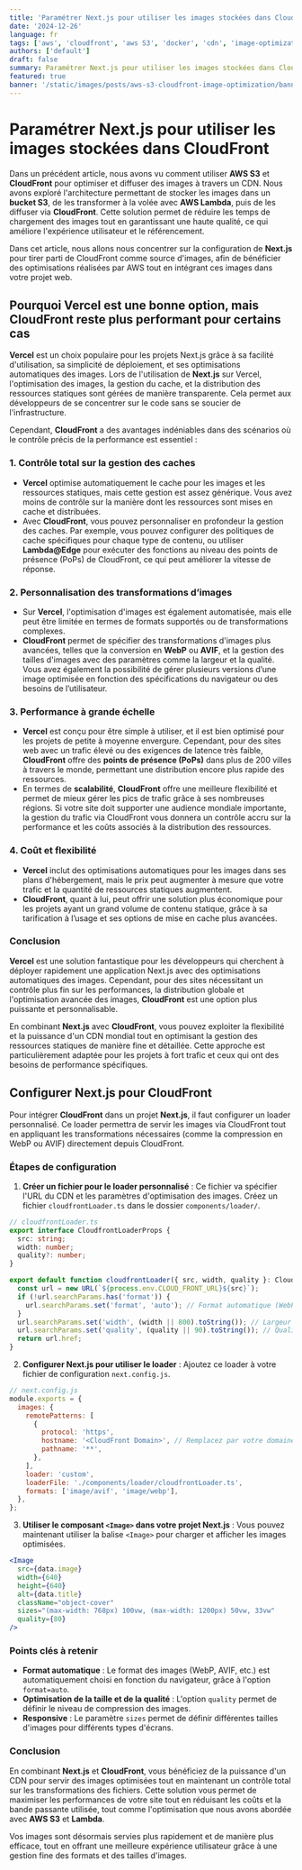 ```yaml
---
title: 'Paramétrer Next.js pour utiliser les images stockées dans CloudFront'
date: '2024-12-26'
language: fr
tags: ['aws', 'cloudfront', 'aws S3', 'docker', 'cdn', 'image-optimization', 'lambda']
authors: ['default']
draft: false
summary: Paramétrer Next.js pour utiliser les images stockées dans CloudFront
featured: true
banner: '/static/images/posts/aws-s3-cloudfront-image-optimization/banner-aws-s3-cloudfront-image-optimization-03.png'
---
```


# Paramétrer Next.js pour utiliser les images stockées dans CloudFront

Dans un précédent article, nous avons vu comment utiliser **AWS S3** et **CloudFront** pour optimiser et diffuser des images à travers un CDN. Nous avons exploré l'architecture permettant de stocker les images dans un **bucket S3**, de les transformer à la volée avec **AWS Lambda**, puis de les diffuser via **CloudFront**. Cette solution permet de réduire les temps de chargement des images tout en garantissant une haute qualité, ce qui améliore l'expérience utilisateur et le référencement.

Dans cet article, nous allons nous concentrer sur la configuration de **Next.js** pour tirer parti de CloudFront comme source d'images, afin de bénéficier des optimisations réalisées par AWS tout en intégrant ces images dans votre projet web.

## Pourquoi Vercel est une bonne option, mais CloudFront reste plus performant pour certains cas

**Vercel** est un choix populaire pour les projets Next.js grâce à sa facilité d'utilisation, sa simplicité de déploiement, et ses optimisations automatiques des images. Lors de l'utilisation de **Next.js** sur Vercel, l'optimisation des images, la gestion du cache, et la distribution des ressources statiques sont gérées de manière transparente. Cela permet aux développeurs de se concentrer sur le code sans se soucier de l'infrastructure.

Cependant, **CloudFront** a des avantages indéniables dans des scénarios où le contrôle précis de la performance est essentiel :

### 1. **Contrôle total sur la gestion des caches**
- **Vercel** optimise automatiquement le cache pour les images et les ressources statiques, mais cette gestion est assez générique. Vous avez moins de contrôle sur la manière dont les ressources sont mises en cache et distribuées.
- Avec **CloudFront**, vous pouvez personnaliser en profondeur la gestion des caches. Par exemple, vous pouvez configurer des politiques de cache spécifiques pour chaque type de contenu, ou utiliser **Lambda@Edge** pour exécuter des fonctions au niveau des points de présence (PoPs) de CloudFront, ce qui peut améliorer la vitesse de réponse.

### 2. **Personnalisation des transformations d’images**
- Sur **Vercel**, l'optimisation d'images est également automatisée, mais elle peut être limitée en termes de formats supportés ou de transformations complexes.
- **CloudFront** permet de spécifier des transformations d'images plus avancées, telles que la conversion en **WebP** ou **AVIF**, et la gestion des tailles d'images avec des paramètres comme la largeur et la qualité. Vous avez également la possibilité de gérer plusieurs versions d’une image optimisée en fonction des spécifications du navigateur ou des besoins de l’utilisateur.

### 3. **Performance à grande échelle**
- **Vercel** est conçu pour être simple à utiliser, et il est bien optimisé pour les projets de petite à moyenne envergure. Cependant, pour des sites web avec un trafic élevé ou des exigences de latence très faible, **CloudFront** offre des **points de présence (PoPs)** dans plus de 200 villes à travers le monde, permettant une distribution encore plus rapide des ressources.
- En termes de **scalabilité**, **CloudFront** offre une meilleure flexibilité et permet de mieux gérer les pics de trafic grâce à ses nombreuses régions. Si votre site doit supporter une audience mondiale importante, la gestion du trafic via CloudFront vous donnera un contrôle accru sur la performance et les coûts associés à la distribution des ressources.

### 4. **Coût et flexibilité**
- **Vercel** inclut des optimisations automatiques pour les images dans ses plans d'hébergement, mais le prix peut augmenter à mesure que votre trafic et la quantité de ressources statiques augmentent.
- **CloudFront**, quant à lui, peut offrir une solution plus économique pour les projets ayant un grand volume de contenu statique, grâce à sa tarification à l’usage et ses options de mise en cache plus avancées.

### Conclusion

**Vercel** est une solution fantastique pour les développeurs qui cherchent à déployer rapidement une application Next.js avec des optimisations automatiques des images. Cependant, pour des sites nécessitant un contrôle plus fin sur les performances, la distribution globale et l'optimisation avancée des images, **CloudFront** est une option plus puissante et personnalisable.

En combinant **Next.js** avec **CloudFront**, vous pouvez exploiter la flexibilité et la puissance d'un CDN mondial tout en optimisant la gestion des ressources statiques de manière fine et détaillée. Cette approche est particulièrement adaptée pour les projets à fort trafic et ceux qui ont des besoins de performance spécifiques.

## Configurer Next.js pour CloudFront

Pour intégrer **CloudFront** dans un projet **Next.js**, il faut configurer un loader personnalisé. Ce loader permettra de servir les images via CloudFront tout en appliquant les transformations nécessaires (comme la compression en WebP ou AVIF) directement depuis CloudFront.

### Étapes de configuration

1. **Créer un fichier pour le loader personnalisé** : Ce fichier va spécifier l'URL du CDN et les paramètres d'optimisation des images. Créez un fichier `cloudfrontLoader.ts` dans le dossier `components/loader/`.

```typescript
// cloudfrontLoader.ts
export interface CloudfrontLoaderProps {
  src: string;
  width: number;
  quality?: number;
}

export default function cloudfrontLoader({ src, width, quality }: CloudfrontLoaderProps): string {
  const url = new URL(`${process.env.CLOUD_FRONT_URL}${src}`);
  if (!url.searchParams.has('format')) {
    url.searchParams.set('format', 'auto'); // Format automatique (WebP, PNG, etc.)
  }
  url.searchParams.set('width', (width || 800).toString()); // Largeur par défaut
  url.searchParams.set('quality', (quality || 90).toString()); // Qualité par défaut
  return url.href;
}
```

2. **Configurer Next.js pour utiliser le loader** : Ajoutez ce loader à votre fichier de configuration `next.config.js`.

```javascript
// next.config.js
module.exports = {
  images: {
    remotePatterns: [
      {
        protocol: 'https',
        hostname: '<CloudFront Domain>', // Remplacez par votre domaine CloudFront
        pathname: '**',
      },
    ],
    loader: 'custom',
    loaderFile: './components/loader/cloudfrontLoader.ts',
    formats: ['image/avif', 'image/webp'],
  },
};
```

3. **Utiliser le composant `<Image>` dans votre projet Next.js** : Vous pouvez maintenant utiliser la balise `<Image>` pour charger et afficher les images optimisées.

```jsx
<Image
  src={data.image}
  width={640}
  height={640}
  alt={data.title}
  className="object-cover"
  sizes="(max-width: 768px) 100vw, (max-width: 1200px) 50vw, 33vw"
  quality={80}
/>
```

### Points clés à retenir

- **Format automatique** : Le format des images (WebP, AVIF, etc.) est automatiquement choisi en fonction du navigateur, grâce à l'option `format=auto`.
- **Optimisation de la taille et de la qualité** : L'option `quality` permet de définir le niveau de compression des images.
- **Responsive** : Le paramètre `sizes` permet de définir différentes tailles d'images pour différents types d'écrans.

### Conclusion

En combinant **Next.js** et **CloudFront**, vous bénéficiez de la puissance d'un CDN pour servir des images optimisées tout en maintenant un contrôle total sur les transformations des fichiers. Cette solution vous permet de maximiser les performances de votre site tout en réduisant les coûts et la bande passante utilisée, tout comme l'optimisation que nous avons abordée avec **AWS S3** et **Lambda**.

Vos images sont désormais servies plus rapidement et de manière plus efficace, tout en offrant une meilleure expérience utilisateur grâce à une gestion fine des formats et des tailles d'images.
